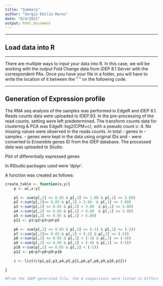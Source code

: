 ```yaml
---
title: "Summary"
author: "Sergio Emilio Mares"
date: "8/4/2021"
output: html_document
---
```



***

## Load data into R

***

There are multiple ways to input your data into R. In this case, we will be working with the output Fold Change data from iDEP 8.1 Server with the correspondent PAs. Once you have your file in a folder, you will have to write the location of it between the " " on the following code.

***

## Generation of Expression profile

The RNA seq analysis of the samples was performed in EdgeR and iDEP 8.1. Reads counts data were uploaded to IDEP.93. In the pre-processing of the read counts, setting were left predetermined. The transform counts data for clustering & PCA was EdgeR: log2(CPM+c), with a pseudo count c: 4. No missing values were observed in the reads counts. In total - genes in - samples. - genes were kept in the data using original IDs and - were converted to Ensemble genes ID from the iDEP database. The processed data was uploaded to Studio. 

Plot of differentially expressed genes 

In RStudio packages used were ‘dplyr’. 

A function was created as follows: 

``` r

create_table <- function(x,y){
    p <- w[,x:y]
    
    p1 <- sum(p[,2] <= 0.05 & p[,1] >= 1.00 & p[,1] <= 2.00)
    p2 <-sum(p[,2]<= 0.05 & p[,1] > 2.00  & p[,1] <= 3.00)
    p3 <-sum(p[,2] <= 0.05 & p[,1] > 3.00  & p[,1] <= 4.00)
    p4 <-sum(p[,2] <= 0.05 & p[,1] > 4.00  & p[,1] <= 5.00)
    p5 <-sum(p[,2] <= 0.05 & p[,1] > 5.00)
    p11 <- p1+p2+p3+p4+p5
    
    p6 <- sum(p[,2] <= 0.05 & p[,1] <= (-1) & p[,1] >= (-2))
    p7 <-sum(p[,2]<= 0.05 & p[,1] < (-2) & p[,1] >= (-3))
    p8 <-sum(p[,2] <= 0.05 & p[,1] < (-3) & p[,1] >= (-4))
    p9 <-sum(p[,2] <= 0.05 & p[,1] < (-4) & p[,1] >= (-5))
    p10 <-sum(p[,2] <= 0.05 & p[,1] < (-5))
    p12 <- p6+p7+p8+p9+p10
    
    c <- list(c(p1,p2,p3,p4,p5,p11,p6,p7,p8,p9,p10,p12))
    
}

#From the iDEP generated file, the 4 comparisons were listed in different columns. This function extracts two columns, log2FoldChange and P-adjusted value. Only values p <= 0.05 were obtained, and were sorted as listed. 

```





